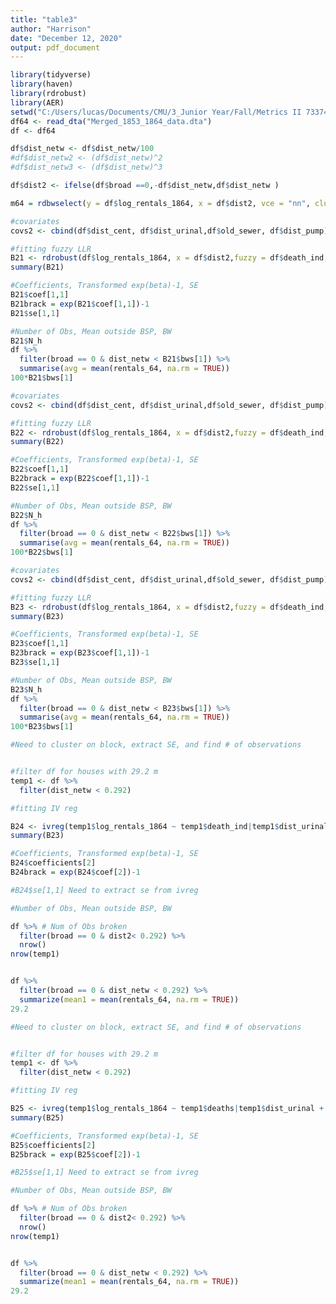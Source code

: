 ```yaml
---
title: "table3"
author: "Harrison"
date: "December 12, 2020"
output: pdf_document
---
```


```r
library(tidyverse)
library(haven)
library(rdrobust)
library(AER)
setwd("C:/Users/lucas/Documents/CMU/3_Junior Year/Fall/Metrics II 73374/__Final Project/374-Final-Project/Admin Stuff/aer_replication/data/19th")
df64 <- read_dta("Merged_1853_1864_data.dta")
df <- df64
```

```r
df$dist_netw <- df$dist_netw/100
#df$dist_netw2 <- (df$dist_netw)^2
#df$dist_netw3 <- (df$dist_netw)^3

df$dist2 <- ifelse(df$broad ==0,-df$dist_netw,df$dist_netw )

m64 = rdbwselect(y = df$log_rentals_1864, x = df$dist2, vce = "nn", cluster = df$block)
```

```r
#covariates
covs2 <- cbind(df$dist_cent, df$dist_urinal,df$old_sewer, df$dist_pump)

#fitting fuzzy LLR
B21 <- rdrobust(df$log_rentals_1864, x = df$dist2,fuzzy = df$death_ind, covs = covs2, vce = "nn", cluster = df$block)
summary(B21)

#Coefficients, Transformed exp(beta)-1, SE
B21$coef[1,1]
B21brack = exp(B21$coef[1,1])-1
B21$se[1,1]

#Number of Obs, Mean outside BSP, BW
B21$N_h
df %>%
  filter(broad == 0 & dist_netw < B21$bws[1]) %>%
  summarise(avg = mean(rentals_64, na.rm = TRUE))
100*B21$bws[1]

```

```r
#covariates
covs2 <- cbind(df$dist_cent, df$dist_urinal,df$old_sewer, df$dist_pump)

#fitting fuzzy LLR
B22 <- rdrobust(df$log_rentals_1864, x = df$dist2,fuzzy = df$death_ind, p =3,  h = 0.33, covs = covs2, vce = "nn", cluster = df$block)
summary(B22)

#Coefficients, Transformed exp(beta)-1, SE
B22$coef[1,1]
B22brack = exp(B22$coef[1,1])-1
B22$se[1,1]

#Number of Obs, Mean outside BSP, BW
B22$N_h
df %>%
  filter(broad == 0 & dist_netw < B22$bws[1]) %>%
  summarise(avg = mean(rentals_64, na.rm = TRUE))
100*B22$bws[1]
```
```r
#covariates
covs2 <- cbind(df$dist_cent, df$dist_urinal,df$old_sewer, df$dist_pump)

#fitting fuzzy LLR
B23 <- rdrobust(df$log_rentals_1864, x = df$dist2,fuzzy = df$death_ind, p =2,  h = 1, covs = covs2, vce = "nn", cluster = df$block)
summary(B23)

#Coefficients, Transformed exp(beta)-1, SE
B23$coef[1,1]
B23brack = exp(B23$coef[1,1])-1
B23$se[1,1]

#Number of Obs, Mean outside BSP, BW
B23$N_h
df %>%
  filter(broad == 0 & dist_netw < B23$bws[1]) %>%
  summarise(avg = mean(rentals_64, na.rm = TRUE))
100*B23$bws[1]
```

```r
#Need to cluster on block, extract SE, and find # of observations


#filter df for houses with 29.2 m
temp1 <- df %>% 
  filter(dist_netw < 0.292)

#fitting IV reg

B24 <- ivreg(temp1$log_rentals_1864 ~ temp1$death_ind|temp1$dist_urinal + temp1$old_sewer + temp1$dist_pump) #need to cluster on block SE
summary(B23)

#Coefficients, Transformed exp(beta)-1, SE
B24$coefficients[2]
B24brack = exp(B24$coef[2])-1

#B24$se[1,1] Need to extract se from ivreg

#Number of Obs, Mean outside BSP, BW

df %>% # Num of Obs broken
  filter(broad == 0 & dist2< 0.292) %>% 
  nrow() 
nrow(temp1)


df %>% 
  filter(broad == 0 & dist_netw < 0.292) %>% 
  summarize(mean1 = mean(rentals_64, na.rm = TRUE))
29.2
```

```r
#Need to cluster on block, extract SE, and find # of observations


#filter df for houses with 29.2 m
temp1 <- df %>% 
  filter(dist_netw < 0.292)

#fitting IV reg

B25 <- ivreg(temp1$log_rentals_1864 ~ temp1$deaths|temp1$dist_urinal + temp1$old_sewer + temp1$dist_pump) #need to cluster on block SE
summary(B25)

#Coefficients, Transformed exp(beta)-1, SE
B25$coefficients[2]
B25brack = exp(B25$coef[2])-1

#B25$se[1,1] Need to extract se from ivreg

#Number of Obs, Mean outside BSP, BW

df %>% # Num of Obs broken
  filter(broad == 0 & dist2< 0.292) %>% 
  nrow() 
nrow(temp1)


df %>% 
  filter(broad == 0 & dist_netw < 0.292) %>% 
  summarize(mean1 = mean(rentals_64, na.rm = TRUE))
29.2
```